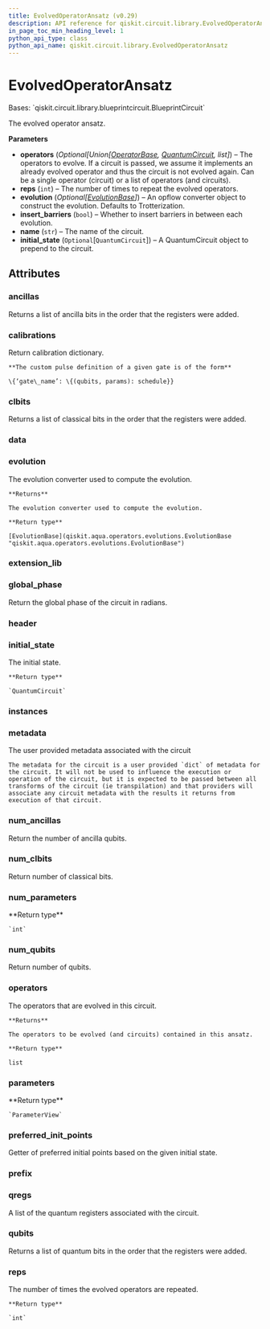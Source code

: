 ```yaml
---
title: EvolvedOperatorAnsatz (v0.29)
description: API reference for qiskit.circuit.library.EvolvedOperatorAnsatz in qiskit v0.29
in_page_toc_min_heading_level: 1
python_api_type: class
python_api_name: qiskit.circuit.library.EvolvedOperatorAnsatz
---
```


# EvolvedOperatorAnsatz

<Class id="qiskit.circuit.library.EvolvedOperatorAnsatz" isDedicatedPage={true} github="https://github.com/qiskit/qiskit/tree/stable/0.18/qiskit/circuit/library/evolved_operator_ansatz.py" signature="EvolvedOperatorAnsatz(operators=None, reps=1, evolution=None, insert_barriers=False, name='EvolvedOps', initial_state=None)" modifiers="class">
  Bases: `qiskit.circuit.library.blueprintcircuit.BlueprintCircuit`

  The evolved operator ansatz.

  **Parameters**

  *   **operators** (*Optional\[Union\[*[*OperatorBase*](qiskit.aqua.operators.OperatorBase "qiskit.aqua.operators.OperatorBase")*,* [*QuantumCircuit*](qiskit.circuit.QuantumCircuit "qiskit.circuit.QuantumCircuit")*, list]*) – The operators to evolve. If a circuit is passed, we assume it implements an already evolved operator and thus the circuit is not evolved again. Can be a single operator (circuit) or a list of operators (and circuits).
  *   **reps** (`int`) – The number of times to repeat the evolved operators.
  *   **evolution** (*Optional\[*[*EvolutionBase*](qiskit.aqua.operators.evolutions.EvolutionBase "qiskit.aqua.operators.evolutions.EvolutionBase")*]*) – An opflow converter object to construct the evolution. Defaults to Trotterization.
  *   **insert\_barriers** (`bool`) – Whether to insert barriers in between each evolution.
  *   **name** (`str`) – The name of the circuit.
  *   **initial\_state** (`Optional`\[`QuantumCircuit`]) – A QuantumCircuit object to prepend to the circuit.

  ## Attributes

  ### ancillas

  <Attribute id="qiskit.circuit.library.EvolvedOperatorAnsatz.ancillas">
    Returns a list of ancilla bits in the order that the registers were added.
  </Attribute>

  ### calibrations

  <Attribute id="qiskit.circuit.library.EvolvedOperatorAnsatz.calibrations">
    Return calibration dictionary.

    **The custom pulse definition of a given gate is of the form**

    \{‘gate\_name’: \{(qubits, params): schedule}}
  </Attribute>

  ### clbits

  <Attribute id="qiskit.circuit.library.EvolvedOperatorAnsatz.clbits">
    Returns a list of classical bits in the order that the registers were added.
  </Attribute>

  ### data

  <Attribute id="qiskit.circuit.library.EvolvedOperatorAnsatz.data" />

  ### evolution

  <Attribute id="qiskit.circuit.library.EvolvedOperatorAnsatz.evolution">
    The evolution converter used to compute the evolution.

    **Returns**

    The evolution converter used to compute the evolution.

    **Return type**

    [EvolutionBase](qiskit.aqua.operators.evolutions.EvolutionBase "qiskit.aqua.operators.evolutions.EvolutionBase")
  </Attribute>

  ### extension\_lib

  <Attribute id="qiskit.circuit.library.EvolvedOperatorAnsatz.extension_lib" attributeValue="'include &#x22;qelib1.inc&#x22;;'" />

  ### global\_phase

  <Attribute id="qiskit.circuit.library.EvolvedOperatorAnsatz.global_phase">
    Return the global phase of the circuit in radians.
  </Attribute>

  ### header

  <Attribute id="qiskit.circuit.library.EvolvedOperatorAnsatz.header" attributeValue="'OPENQASM 2.0;'" />

  ### initial\_state

  <Attribute id="qiskit.circuit.library.EvolvedOperatorAnsatz.initial_state">
    The initial state.

    **Return type**

    `QuantumCircuit`
  </Attribute>

  ### instances

  <Attribute id="qiskit.circuit.library.EvolvedOperatorAnsatz.instances" attributeValue="16" />

  ### metadata

  <Attribute id="qiskit.circuit.library.EvolvedOperatorAnsatz.metadata">
    The user provided metadata associated with the circuit

    The metadata for the circuit is a user provided `dict` of metadata for the circuit. It will not be used to influence the execution or operation of the circuit, but it is expected to be passed between all transforms of the circuit (ie transpilation) and that providers will associate any circuit metadata with the results it returns from execution of that circuit.
  </Attribute>

  ### num\_ancillas

  <Attribute id="qiskit.circuit.library.EvolvedOperatorAnsatz.num_ancillas">
    Return the number of ancilla qubits.
  </Attribute>

  ### num\_clbits

  <Attribute id="qiskit.circuit.library.EvolvedOperatorAnsatz.num_clbits">
    Return number of classical bits.
  </Attribute>

  ### num\_parameters

  <Attribute id="qiskit.circuit.library.EvolvedOperatorAnsatz.num_parameters">
    **Return type**

    `int`
  </Attribute>

  ### num\_qubits

  <Attribute id="qiskit.circuit.library.EvolvedOperatorAnsatz.num_qubits">
    Return number of qubits.
  </Attribute>

  ### operators

  <Attribute id="qiskit.circuit.library.EvolvedOperatorAnsatz.operators">
    The operators that are evolved in this circuit.

    **Returns**

    The operators to be evolved (and circuits) contained in this ansatz.

    **Return type**

    list
  </Attribute>

  ### parameters

  <Attribute id="qiskit.circuit.library.EvolvedOperatorAnsatz.parameters">
    **Return type**

    `ParameterView`
  </Attribute>

  ### preferred\_init\_points

  <Attribute id="qiskit.circuit.library.EvolvedOperatorAnsatz.preferred_init_points">
    Getter of preferred initial points based on the given initial state.
  </Attribute>

  ### prefix

  <Attribute id="qiskit.circuit.library.EvolvedOperatorAnsatz.prefix" attributeValue="'circuit'" />

  ### qregs

  <Attribute id="qiskit.circuit.library.EvolvedOperatorAnsatz.qregs">
    A list of the quantum registers associated with the circuit.
  </Attribute>

  ### qubits

  <Attribute id="qiskit.circuit.library.EvolvedOperatorAnsatz.qubits">
    Returns a list of quantum bits in the order that the registers were added.
  </Attribute>

  ### reps

  <Attribute id="qiskit.circuit.library.EvolvedOperatorAnsatz.reps">
    The number of times the evolved operators are repeated.

    **Return type**

    `int`
  </Attribute>
</Class>

